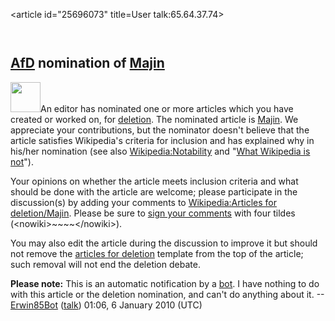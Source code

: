 <article id="25696073" title=User talk:65.64.37.74>
	<talkpage id="25696073" title="User talk:65.64.37.74">
== [[Wikipedia:Articles for deletion|AfD]] nomination of [[Majin]] ==
[[File:Ambox warning pn.svg|left|48px|]]An editor has nominated one or more articles which you have created or worked on, for [[Wikipedia:Deletion process|deletion]]. The nominated article is [[Majin]]. We appreciate your contributions, but the nominator doesn't believe that the article satisfies Wikipedia's criteria for inclusion and has explained why in his/her nomination (see also [[Wikipedia:Notability]] and &quot;[[WP:NOT|What Wikipedia is not]]&quot;).

Your opinions on whether the article meets inclusion criteria and what should be done with the article are welcome; please participate in the discussion(s) by adding your comments to [[Wikipedia:Articles for deletion/Majin]]. Please be sure to [[WP:SIG|sign your comments]] with four tildes (&lt;nowiki&gt;~~~~&lt;/nowiki&gt;).

You may also edit the article during the discussion to improve it but should not remove the [[WP:AfD|articles for deletion]] template from the top of the article; such removal will not end the deletion debate.

'''Please note:''' This is an automatic notification by a [[WP:BOT|bot]]. I have nothing to do with this article or the deletion nomination, and can't do anything about it. --[[User:Erwin85Bot|Erwin85Bot]] ([[User talk:Erwin85Bot|talk]]) 01:06, 6 January 2010 (UTC)
	</talkpage>
</article>